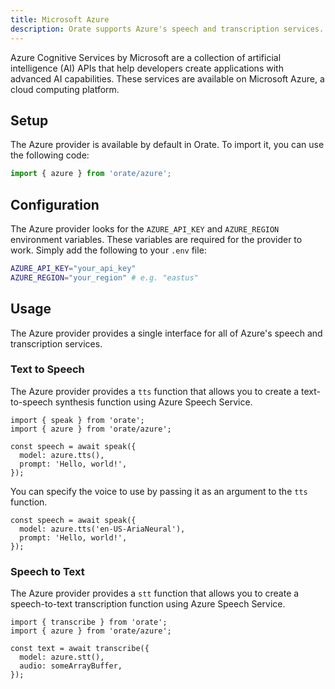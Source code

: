 ```yaml
---
title: Microsoft Azure
description: Orate supports Azure's speech and transcription services.
---
```



Azure Cognitive Services by Microsoft are a collection of artificial intelligence (AI) APIs that help developers create applications with advanced AI capabilities. These services are available on Microsoft Azure, a cloud computing platform. 

## Setup

The Azure provider is available by default in Orate. To import it, you can use the following code:

```ts
import { azure } from 'orate/azure';
```

## Configuration

The Azure provider looks for the `AZURE_API_KEY` and `AZURE_REGION` environment variables. These variables are required for the provider to work. Simply add the following to your `.env` file:

```bash
AZURE_API_KEY="your_api_key"
AZURE_REGION="your_region" # e.g. "eastus"
```

## Usage

The Azure provider provides a single interface for all of Azure's speech and transcription services.

### Text to Speech

The Azure provider provides a `tts` function that allows you to create a text-to-speech synthesis function using Azure Speech Service.

```tsx
import { speak } from 'orate';
import { azure } from 'orate/azure';

const speech = await speak({
  model: azure.tts(),
  prompt: 'Hello, world!',
});
```

You can specify the voice to use by passing it as an argument to the `tts` function.

```tsx
const speech = await speak({
  model: azure.tts('en-US-AriaNeural'),
  prompt: 'Hello, world!',
});
```

### Speech to Text

The Azure provider provides a `stt` function that allows you to create a speech-to-text transcription function using Azure Speech Service.

```tsx
import { transcribe } from 'orate';
import { azure } from 'orate/azure';

const text = await transcribe({
  model: azure.stt(),
  audio: someArrayBuffer,
});
```
